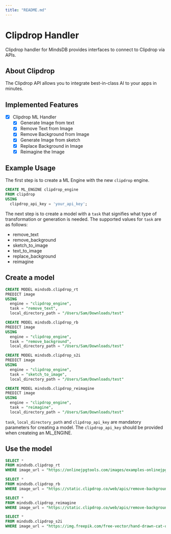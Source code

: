 ```yaml
---
title: "README.md"
---
```


# Clipdrop Handler

Clipdrop handler for MindsDB provides interfaces to connect to Clipdrop via APIs.

## About Clipdrop

The Clipdrop API allows you to integrate best-in-class AI to your apps in minutes.

## Implemented Features

- [x] Clipdrop ML Handler
  - [x] Generate Image from text
  - [x] Remove Text from Image
  - [x] Remove Background from Image
  - [x] Generate Image from sketch
  - [x] Replace Background in Image
  - [x] Reimagine the Image

## Example Usage

The first step is to create a ML Engine with the new `clipdrop` engine.

~~~~sql
CREATE ML_ENGINE clipdrop_engine
FROM clipdrop
USING
  clipdrop_api_key = 'your_api_key';
~~~~


The next step is to create a model with a `task` that signifies what type of transformation or generation is needed. The supported values for `task` are as follows:

- remove_text
- remove_background
- sketch_to_image
- text_to_image
- replace_background
- reimagine


## Create a model

~~~~sql
CREATE MODEL mindsdb.clipdrop_rt
PREDICT image
USING
  engine = "clipdrop_engine",
  task = "remove_text",
  local_directory_path = "/Users/Sam/Downloads/test"
~~~~

~~~~sql
CREATE MODEL mindsdb.clipdrop_rb
PREDICT image
USING
  engine = "clipdrop_engine",
  task = "remove_background",
  local_directory_path = "/Users/Sam/Downloads/test"
~~~~

~~~~sql
CREATE MODEL mindsdb.clipdrop_s2i
PREDICT image
USING
  engine = "clipdrop_engine",
  task = "sketch_to_image",
  local_directory_path = "/Users/Sam/Downloads/test"
~~~~

~~~~sql
CREATE MODEL mindsdb.clipdrop_reimagine
PREDICT image
USING
  engine = "clipdrop_engine",
  task = "reimagine",
  local_directory_path = "/Users/Sam/Downloads/test"
~~~~

`task`, `local_directory_path` and `clipdrop_api_key` are mandatory parameters for creating a model. The `clipdrop_api_key` should be provided when createing an ML_ENGINE.

## Use the model

~~~~sql
SELECT *
FROM mindsdb.clipdrop_rt
WHERE image_url = "https://onlinejpgtools.com/images/examples-onlinejpgtools/calm-body-of-water-with-quote.jpg";
~~~~

~~~~sql
SELECT *
FROM mindsdb.clipdrop_rb
WHERE image_url = "https://static.clipdrop.co/web/apis/remove-background/input.jpg";
~~~~

~~~~sql
SELECT *
FROM mindsdb.clipdrop_reimagine
WHERE image_url = "https://static.clipdrop.co/web/apis/remove-background/input.jpg";
~~~~

~~~~sql
SELECT *
FROM mindsdb.clipdrop_s2i
WHERE image_url = "https://img.freepik.com/free-vector/hand-drawn-cat-outline-illustration_23-2149266368.jpg" AND text = "brown cat";
~~~~
